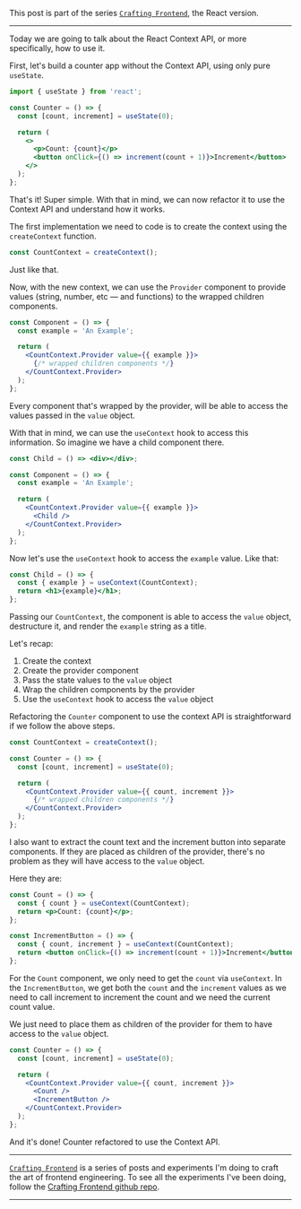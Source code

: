 <SmoothRender>

This post is part of the series [`Crafting Frontend`](/series/crafting-frontend), the React version.

---

Today we are going to talk about the React Context API, or more specifically, how to use it.

First, let's build a counter app without the Context API, using only pure `useState`.

```jsx
import { useState } from 'react';

const Counter = () => {
  const [count, increment] = useState(0);

  return (
    <>
      <p>Count: {count}</p>
      <button onClick={() => increment(count + 1)}>Increment</button>
    </>
  );
};
```

That's it! Super simple. With that in mind, we can now refactor it to use the Context API and understand how it works.

The first implementation we need to code is to create the context using the `createContext` function.

```jsx
const CountContext = createContext();
```

Just like that.

Now, with the new context, we can use the `Provider` component to provide values (string, number, etc — and functions) to the wrapped children components.

```jsx
const Component = () => {
  const example = 'An Example';

  return (
    <CountContext.Provider value={{ example }}>
      {/* wrapped children components */}
    </CountContext.Provider>
  );
};
```

Every component that's wrapped by the provider, will be able to access the values passed in the `value` object.

With that in mind, we can use the `useContext` hook to access this information. So imagine we have a child component there.

```jsx
const Child = () => <div></div>;

const Component = () => {
  const example = 'An Example';

  return (
    <CountContext.Provider value={{ example }}>
      <Child />
    </CountContext.Provider>
  );
};
```

Now let's use the `useContext` hook to access the `example` value. Like that:

```jsx
const Child = () => {
  const { example } = useContext(CountContext);
  return <h1>{example}</h1>;
};
```

Passing our `CountContext`, the component is able to access the `value` object, destructure it, and render the `example` string as a title.

Let's recap:

1. Create the context
2. Create the provider component
3. Pass the state values to the `value` object
4. Wrap the children components by the provider
5. Use the `useContext` hook to access the `value` object

Refactoring the `Counter` component to use the context API is straightforward if we follow the above steps.

```jsx
const CountContext = createContext();

const Counter = () => {
  const [count, increment] = useState(0);

  return (
    <CountContext.Provider value={{ count, increment }}>
      {/* wrapped children components */}
    </CountContext.Provider>
  );
};
```

I also want to extract the count text and the increment button into separate components. If they are placed as children of the provider, there's no problem as they will have access to the `value` object.

Here they are:

```jsx
const Count = () => {
  const { count } = useContext(CountContext);
  return <p>Count: {count}</p>;
};

const IncrementButton = () => {
  const { count, increment } = useContext(CountContext);
  return <button onClick={() => increment(count + 1)}>Increment</button>;
};
```

For the `Count` component, we only need to get the `count` via `useContext`. In the `IncrementButton`, we get both the `count` and the `increment` values as we need to call increment to increment the count and we need the current count value.

We just need to place them as children of the provider for them to have access to the `value` object.

```jsx
const Counter = () => {
  const [count, increment] = useState(0);

  return (
    <CountContext.Provider value={{ count, increment }}>
      <Count />
      <IncrementButton />
    </CountContext.Provider>
  );
};
```

And it's done! Counter refactored to use the Context API.

---

[`Crafting Frontend`](/series/crafting-frontend) is a series of posts and experiments I'm doing to craft the art of frontend engineering. To see all the experiments I've been doing, follow the [Crafting Frontend github repo](https://github.com/imteekay/crafting-frontend).

---

</SmoothRender>

